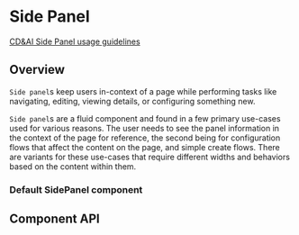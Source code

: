 
# Side Panel

[CD&AI Side Panel usage guidelines](https://pages.github.ibm.com/cdai-design/pal/components/side-panel/usage)

## Overview

`Side panel`s keep users in-context of a page while performing tasks like
navigating, editing, viewing details, or configuring something new.

`Side panel`s are a fluid component and found in a few primary use-cases used
for various reasons. The user needs to see the panel information in the context
of the page for reference, the second being for configuration flows that affect
the content on the page, and simple create flows. There are variants for these
use-cases that require different widths and behaviors based on the content
within them.

### Default SidePanel component

<Preview>
  <Story
    id={getStorybookSlug(pkg, null, SidePanel.displayName, 'slide-over-medium')}
  />
</Preview>

## Component API

<Props />
